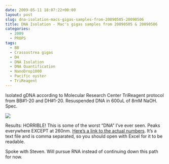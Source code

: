 ```yaml
---
date: 2009-05-11 18:07:22+00:00
layout: post
slug: dna-isolation-macs-gigas-samples-from-20090505-20090506
title: DNA Isolation - Mac's gigas samples from 20090505 & 20090506
categories:
  - 2009
  - PROPS
tags:
  - BB
  - Crassostrea gigas
  - DH
  - DNA Isolation
  - DNA Quantification
  - NanoDrop1000
  - Pacific oyster
  - TriReagent
---
```


Isolated gDNA according to Molecular Research Center TriReagent protocol from BB#1-20 and DH#1-20. Resuspended DNA in 600uL of 8mM NaOH. Spec.

![](https://eagle.fish.washington.edu/Arabidopsis/20090512%20gDNA%20plots%20SJW.jpg)

Results: HORRIBLE! This is some of the worst "DNA" I've ever seen. Peaks everywhere EXCEPT at 260nm. [Here's a link to the actual numbers](https://eagle.fish.washington.edu/Arabidopsis/20090512%20gDNA%20SJW.txt). It's a text file and is comma separated, so you should open with Excel for it to be readable.

Spoke with Steven. Will pursue RNA instead of continuing down this path for now.
